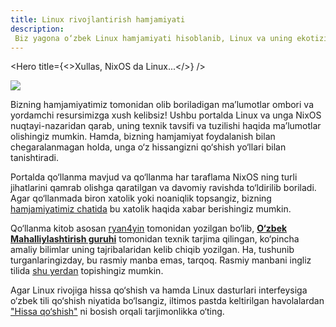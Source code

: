 ```yaml
---
title: Linux rivojlantirish hamjamiyati
description:
 Biz yagona o‘zbek Linux hamjamiyati hisoblanib, Linux va uning ekotizimidan foydalanish bilan chegaralanmagan holda unga o‘z hissamizni qo‘shishda ham ishtirok etamiz.
---
```




<Hero
  title={<>Xullas, NixOS da Linux...</>}
/>

![](./learn/images/cover-projects.jpg)

Bizning hamjamiyatimiz tomonidan olib boriladigan ma’lumotlar ombori va yordamchi resursimizga xush kelibsiz! Ushbu portalda Linux va unga NixOS nuqtayi-nazaridan qarab, uning texnik tavsifi va tuzilishi haqida ma’lumotlar olishingiz mumkin. Hamda, bizning hamjamiyat foydalanish bilan chegaralanmagan holda, unga o‘z hissangizni qo‘shish yo‘llari bilan tanishtiradi.

Portalda qo‘llanma mavjud va qo‘llanma har taraflama NixOS ning turli jihatlarini qamrab olishga qaratilgan va davomiy ravishda to‘ldirilib boriladi. Agar qo‘llanmada biron xatolik yoki noaniqlik topsangiz, bizning [hamjamiyatimiz chatida](https://t.me/xinux) bu xatolik haqida xabar berishingiz mumkin.

Qo‘llanma kitob asosan [ryan4yin](https://github.com/ryan4yin) tomonidan yozilgan bo‘lib, [**O‘zbek Mahalliylashtirish guruhi**](https://t.me/uzbekl10n) tomonidan texnik tarjima qilingan, ko‘pincha amaliy bilimlar uning tajribalaridan kelib chiqib yozilgan. Ha, tushunib turganlaringizday, bu rasmiy manba emas, tarqoq. Rasmiy manbani ingliz tilida [shu yerdan](https://nixos-and-flakes.thiscute.world/preface) topishingiz mumkin.

Agar Linux rivojiga hissa qo‘shish va hamda Linux dasturlari interfeysiga o‘zbek tili qo‘shish niyatida bo‘lsangiz, iltimos pastda keltirilgan havolalardan ["Hissa qo‘shish"](/l10n) ni bosish orqali tarjimonlikka o‘ting.

<Cards>
  <Card title="So‘zboshi" href="/learn" />
  <Card title="Foydali havolalar" href="/links" />
  <Card title="Hissa qo‘shish" href="/l10n" />
</Cards>
